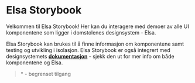 
<Meta title="Introduction" />

<style>{`
  .sbdocs-content {
    max-width: 600px;
    text-align: center;
  }
  .quote {
     border-left: 4px solid ${ddsBaseTokens.colors.DdsColorInteractiveBase};
  padding: ${ddsBaseTokens.spacing.SizesDdsSpacingX05};
  text-align: left;
  }
  .links {
  display: flex;
  flex-wrap: wrap;
  align-items: center;
  gap: ${ddsBaseTokens.spacing.SizesDdsSpacingX075};
  justify-content: center;
  margin-top: ${ddsBaseTokens.spacing.SizesDdsSpacingX2};
  }
  .link {
  width: 210px;
  &:hover {
    border-color: ${ddsBaseTokens.colors.DdsColorInteractiveBase};
    box-shadow: inset 0 0 0 1px ${ddsBaseTokens.colors.DdsColorInteractiveBase};
  }
  }
`}</style>

# Elsa Storybook

Velkommen til Elsa Storybook! Her kan du interagere med demoer av alle UI komponentene som ligger i domstolenes designsystem - Elsa.

Elsa Storybook kan brukes til å finne informasjon om komponentene samt testing og utvikling i isolasjon.
Elsa Storybook er også integrert med designsystemets [**dokumentasjon**](https://design.domstol.no/) - sjekk den ut for mer info om både komponentene og Elsa.

<blockquote className="quote">* - begrenset tilgang</blockquote>

<div className="links">
  <StorybookLink
    className="link"
    text="dds-components"
    href="https://www.npmjs.com/package/@norges-domstoler/dds-components"
    linkType="npm"
  />
  <StorybookLink
    className="link"
    text="dds-design-tokens"
    href="https://www.npmjs.com/package/@norges-domstoler/dds-design-tokens"
    linkType="npm"
  />
  <StorybookLink
    className="link"
    text="dds-formatting"
    href="https://www.npmjs.com/package/@norges-domstoler/dds-formatting"
    linkType="npm"
  />
  <StorybookLink
    className="link"
    text="dds-page-generator"
    href="https://www.npmjs.com/package/@norges-domstoler/dds-page-generator"
    linkType="npm"
  />
  <StorybookLink
    className="link"
    text="Dokumentasjon"
    href="https://design.domstol.no/"
    linkType="zeroheight"
  />
  <StorybookLink
    className="link"
    text="Github"
    href="https://github.com/domstolene/designsystem"
    linkType="github"
  />
  <StorybookLink
    className="link"
    text="Figma *"
    href="https://www.figma.com/files/project/17499991/Designsystem?fuid=902545492424722130"
    linkType="figma"
  />
  <StorybookLink
    className="link"
    text="Slack *"
    href="https://app.slack.com/client/T0L26CARG/C01HNLSPTT9"
    linkType="slack"
  />
</div>
